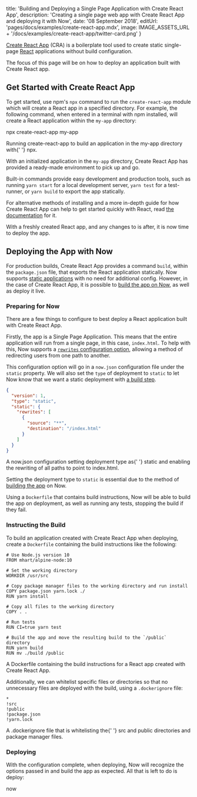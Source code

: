 

  title:
    'Building and Deploying a Single Page Application with Create React App',
  description:
    'Creating a single page web app with Create React App and deploying it with Now',
  date: '08 September 2018',
  editUrl: 'pages/docs/examples/create-react-app.mdx',
  image: IMAGE_ASSETS_URL + '/docs/examples/create-react-app/twitter-card.png'
}

[Create React App](https://github.com/facebookincubator/create-react-app) (CRA) is a boilerplate tool used to create static single-page [React](https://reactjs.org/) applications without build configuration.

The focus of this page will be on how to deploy an application built with Create React app.

## Get Started with Create React App

To get started, use npm's `npx` command to run the `create-react-app` module which will create a React app in a specified directory. For example, the following command, when entered in a terminal with npm installed, will create a React application within the `my-app` directory:

<TerminalInput>npx create-react-app my-app</TerminalInput>

<Caption>
  Running <InlineCode>create-react-app</InlineCode> to build an application in
  the <InlineCode>my-app</InlineCode> directory with{' '}
  <InlineCode>npx</InlineCode>.
</Caption>

With an initialized application in the `my-app` directory, Create React App has provided a ready-made environment to pick up and go.

Built-in commands provide easy development and production tools, such as running `yarn start` for a local development server, `yarn test` for a test-runner, or `yarn build` to export the app statically.

For alternative methods of installing and a more in-depth guide for how Create React App can help to get started quickly with React, read [the documentation](https://github.com/facebook/create-react-app#creating-an-app) for it.

With a freshly created React app, and any changes to is after, it is now time to deploy the app.

## Deploying the App with Now

For production builds, Create React App provides a command `build`, within the `package.json` file, that exports the React application statically. Now supports [static applications](/docs/static-deployments/introduction-and-deploying) with no need for additional config. However, in the case of Create React App, it is possible to [build the app on Now](/docs/static-deployments/builds/building-with-now), as well as deploy it live.

### Preparing for Now

There are a few things to configure to best deploy a React application built with Create React App.

Firstly, the app is a Single Page Application. This means that the entire application will run from a single page, in this case, `index.html`. To help with this, Now supports a [`rewrites` configuration option](</docs/static-deployments/configuration#rewrites-(array)>), allowing a method of redirecting users from one path to another.

This configuration option will go in a `now.json` configuration file under the `static` property. We will also set the `type` of deployment to `static` to let Now know that we want a static deployment with [a build step](#instructing-the-build).

```json
{
  "version": 1,
  "type": "static",
  "static": {
    "rewrites": [
      {
        "source": "**",
        "destination": "/index.html"
      }
    ]
  }
}
```

<Caption>
  A <InlineCode>now.json</InlineCode> configuration setting deployment type as{' '}
  <InlineCode>static</InlineCode> and enabling the rewriting of all paths to
  point to <InlineCode>index.html</InlineCode>.
</Caption>

Setting the deployment type to `static` is essential due to the method of [building the app](#instructing-the-build) on Now.

Using a `Dockerfile` that contains build instructions, Now will be able to build the app on deployment, as well as running any tests, stopping the build if they fail.

### Instructing the Build

To build an application created with Create React App when deploying, create a `Dockerfile` containing the build instructions like the following:

```
# Use Node.js version 10
FROM mhart/alpine-node:10

# Set the working directory
WORKDIR /usr/src

# Copy package manager files to the working directory and run install
COPY package.json yarn.lock ./
RUN yarn install

# Copy all files to the working directory
COPY . .

# Run tests
RUN CI=true yarn test

# Build the app and move the resulting build to the `/public` directory
RUN yarn build
RUN mv ./build /public
```

<Caption>
  A <InlineCode>Dockerfile</InlineCode> containing the build instructions for a
  React app created with Create React App.
</Caption>

Additionally, we can whitelist specific files or directories so that no unnecessary files are deployed with the build, using a `.dockerignore` file:

```
*
!src
!public
!package.json
!yarn.lock
```

<Caption>
  A <InlineCode>.dockerignore</InlineCode> file that is whitelisting the{' '}
  <InlineCode>src</InlineCode> and <InlineCode>public</InlineCode> directories
  and package manager files.
</Caption>

### Deploying

With the configuration complete, when deploying, Now will recognize the options passed in and build the app as expected. All that is left to do is deploy:

<TerminalInput>now</TerminalInput>

